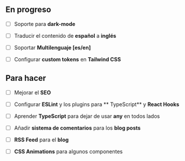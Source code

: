 ## En progreso

- [ ] Soporte para **dark-mode**

- [ ] Traducir el contenido de **español** a **inglés**

- [ ] Soportar **Multilenguaje [es/en]**

- [ ] Configurar **custom tokens** en **Tailwind CSS**

## Para hacer

- [ ] Mejorar el **SEO**

- [ ] Configurar **ESLint** y los plugins para ** TypeScript** y
      **React Hooks**

- [ ] Aprender **TypeScript** para dejar de usar **any** en todos
      lados

- [ ] Añadir **sistema de comentarios** para los **blog posts**

- [ ] **RSS Feed** para el **blog**

- [ ] **CSS Animations** para algunos componentes
